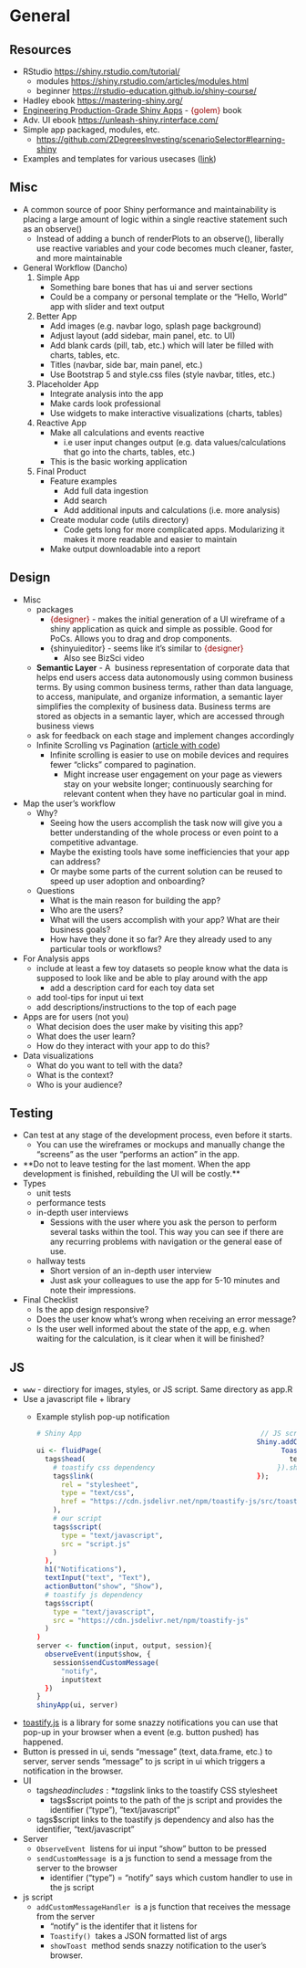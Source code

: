 # General

## Resources

-   RStudio <https://shiny.rstudio.com/tutorial/>
    -   modules <https://shiny.rstudio.com/articles/modules.html>
    -   beginner <https://rstudio-education.github.io/shiny-course/>
-   Hadley ebook <https://mastering-shiny.org/>
-   [Engineering Production-Grade Shiny Apps](https://engineering-shiny.org/) - [{golem}]{style="color: #990000"} book
-   Adv. UI ebook <https://unleash-shiny.rinterface.com/>
-   Simple app packaged, modules, etc.
    -   <https://github.com/2DegreesInvesting/scenarioSelector#learning-shiny>
-   Examples and templates for various usecases ([link](https://github.com/elkronos/shiny_examples))

## Misc

-   A common source of poor Shiny performance and maintainability is placing a large amount of logic within a single reactive statement such as an observe()
    -   Instead of adding a bunch of renderPlots to an observe(), liberally use reactive variables and your code becomes much cleaner, faster, and more maintainable
-   General Workflow (Dancho)
    1.  Simple App
        -   Something bare bones that has ui and server sections
        -   Could be a company or personal template or the "Hello, World" app with slider and text output
    2.  Better App
        -   Add images (e.g. navbar logo, splash page background)
        -   Adjust layout (add sidebar, main panel, etc. to UI)
        -   Add blank cards (pill, tab, etc.) which will later be filled with charts, tables, etc.
        -   Titles (navbar, side bar, main panel, etc.)
        -   Use Bootstrap 5 and style.css files (style navbar, titles, etc.)
    3.  Placeholder App
        -   Integrate analysis into the app
        -   Make cards look professional
        -   Use widgets to make interactive visualizations (charts, tables)
    4.  Reactive App
        -   Make all calculations and events reactive
            -   i.e user input changes output (e.g. data values/calculations that go into the charts, tables, etc.)
        -   This is the basic working application
    5.  Final Product
        -   Feature examples
            -   Add full data ingestion
            -   Add search
            -   Add additional inputs and calculations (i.e. more analysis)
        -   Create modular code (utils directory)
            -   Code gets long for more complicated apps. Modularizing it makes it more readable and easier to maintain
        -   Make output downloadable into a report

## Design

-   Misc
    -   packages
        -   [{designer}]{style="color: #990000"} - makes the initial generation of a UI wireframe of a shiny application as quick and simple as possible. Good for PoCs. Allows you to drag and drop components.
        -   {shinyuieditor} - seems like it's similar to [{designer}]{style="color: #990000"}
            -   Also see BizSci video
    -   **Semantic Layer** - A  business representation of corporate data that helps end users access data autonomously using common business terms. By using common business terms, rather than data language, to access, manipulate, and organize information, a semantic layer simplifies the complexity of business data. Business terms are stored as objects in a semantic layer, which are accessed through business views
    -   ask for feedback on each stage and implement changes accordingly
    -   Infinite Scrolling vs Pagination ([article with code](https://www.r-bloggers.com/2022/11/infinite-scrolling-in-r-shiny/))
        -   Infinite scrolling is easier to use on mobile devices and requires fewer "clicks" compared to pagination.
            -   Might increase user engagement on your page as viewers stay on your website longer; continuously searching for relevant content when they have no particular goal in mind.
-   Map the user's workflow
    -   Why?
        -   Seeing how the users accomplish the task now will give you a better understanding of the whole process or even point to a competitive advantage.
        -   Maybe the existing tools have some inefficiencies that your app can address?
        -   Or maybe some parts of the current solution can be reused to speed up user adoption and onboarding?
    -   Questions
        -   What is the main reason for building the app?
        -   Who are the users?
        -   What will the users accomplish with your app? What are their business goals?
        -   How have they done it so far? Are they already used to any particular tools or workflows?
-   For Analysis apps
    -   include at least a few toy datasets so people know what the data is supposed to look like and be able to play around with the app
        -   add a description card for each toy data set
    -   add tool-tips for input ui text
    -   add descriptions/instructions to the top of each page
-   Apps are for users (not you)
    -   What decision does the user make by visiting this app?
    -   What does the user learn?
    -   How do they interact with your app to do this?
-   Data visualizations
    -   What do you want to tell with the data?
    -   What is the context?
    -   Who is your audience?

## Testing

-   Can test at any stage of the development process, even before it starts.
    -   You can use the wireframes or mockups and manually change the "screens" as the user "performs an action" in the app.
-   \*\*Do not to leave testing for the last moment. When the app development is finished, rebuilding the UI will be costly.\*\*
-   Types
    -   unit tests
    -   performance tests
    -   in-depth user interviews
        -   Sessions with the user where you ask the person to perform several tasks within the tool. This way you can see if there are any recurring problems with navigation or the general ease of use.
    -   hallway tests
        -   Short version of an in-depth user interview
        -   Just ask your colleagues to use the app for 5-10 minutes and note their impressions.
-   Final Checklist
    -   Is the app design responsive?
    -   Does the user know what's wrong when receiving an error message?
    -   Is the user well informed about the state of the app, e.g. when waiting for the calculation, is it clear when it will be finished?

## JS

-   `www` - directiory for images, styles, or JS script. Same directory as app.R
-   Use a javascript file + library
    -   [Example]{.ribbon-highlight} stylish pop-up notification

        ``` r
        # Shiny App                                            // JS script; basic toastify notification
                                                              Shiny.addCustomMessageHandler('notify', function(msg){
        ui <- fluidPage(                                            Toastify({
          tags$head(                                                  text: msg
            # toastify css dependency                              }).showToast();
            tags$link(                                        });
              rel = "stylesheet",
              type = "text/css",
              href = "https://cdn.jsdelivr.net/npm/toastify-js/src/toastify.min.css"
            ),
            # our script
            tags$script(
              type = "text/javascript",
              src = "script.js"
            )
          ),
          h1("Notifications"),
          textInput("text", "Text"),
          actionButton("show", "Show"),
          # toastify js dependency
          tags$script(
            type = "text/javascript",
            src = "https://cdn.jsdelivr.net/npm/toastify-js"
          )
        )
        server <- function(input, output, session){
          observeEvent(input$show, {
            session$sendCustomMessage(
              "notify",
              input$text
          })
        }
        shinyApp(ui, server)
        ```
-   [toastify.js](https://github.com/apvarun/toastify-js/blob/master/README.md) is a library for some snazzy notifications you can use that pop-up in your browser when a event (e.g. button pushed) has happened.
-   Button is pressed in ui, sends "message" (text, data.frame, etc.) to server, server sends "message" to js script in ui which triggers a notification in the browser.
-   UI
    -   tags$head includes: * tags$link links to the toastify CSS stylesheet
        -   tags\$script points to the path of the js script and provides the identifier ("type"), "text/javascript"
    -   tags\$script links to the toastify js dependency and also has the identifier, "text/javascript"
-   Server
    -   `ObserveEvent`  listens for ui input "show" button to be pressed
    -   `sendCustomMessage`  is a js function to send a message from the server to the browser
        -   identifier ("type") = "notify" says which custom handler to use in the js script
-   js script
    -   `addCustomMessageHandler`  is a js function that receives the message from the server
        -   "notify" is the identifer that it listens for
        -   `Toastify()`  takes a JSON formatted list of args
        -   `showToast`  method sends snazzy notification to the user's browser.
